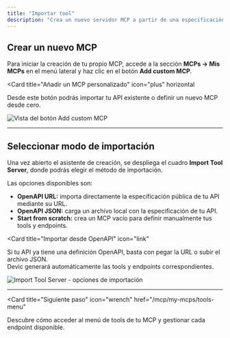 ```yaml
---
title: "Importar tool"
description: "Crea un nuevo servidor MCP a partir de una especificación OpenAPI o desde cero."
---
```


## Crear un nuevo MCP

Para iniciar la creación de tu propio MCP, accede a la sección **MCPs → Mis MCPs** en el menú lateral y haz clic en el botón **Add custom MCP**.

<Card
  title="Añadir un MCP personalizado"
  icon="plus"
  horizontal
>
  Desde este botón podrás importar tu API existente o definir un nuevo MCP desde cero.
</Card>

![Vista del botón Add custom MCP](8efe43d9-6502-4c37-9de1-d238489c789d.png)

---

## Seleccionar modo de importación

Una vez abierto el asistente de creación, se despliega el cuadro **Import Tool Server**, donde podrás elegir el método de importación.

Las opciones disponibles son:

- **OpenAPI URL:** importa directamente la especificación pública de tu API mediante su URL.  
- **OpenAPI JSON:** carga un archivo local con la especificación de tu API.  
- **Start from scratch:** crea un MCP vacío para definir manualmente tus tools y endpoints.

<Card
  title="Importar desde OpenAPI"
  icon="link"
>
  Si tu API ya tiene una definición OpenAPI, basta con pegar la URL o subir el archivo JSON.  
  Devic generará automáticamente las tools y endpoints correspondientes.
</Card>

![Import Tool Server - opciones de importación](38f335f5-3db6-42df-b3df-e6d882f51873.png)

---

<Card
  title="Siguiente paso"
  icon="wrench"
  href="/mcp/my-mcps/tools-menu"
>
  Descubre cómo acceder al menú de tools de tu MCP y gestionar cada endpoint disponible.
</Card>
